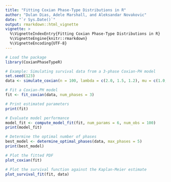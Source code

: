 ```yaml
---
title: "Fitting Coxian Phase-Type Distributions in R"
author: "Dulan Dias, Adele Marshall, and Aleksandar Novakovic"
date: "`r Sys.Date()`"
output: rmarkdown::html_vignette
vignette: >
  %\VignetteIndexEntry{Fitting Coxian Phase-Type Distributions in R}
  %\VignetteEngine{knitr::rmarkdown}
  %\VignetteEncoding{UTF-8}
---
```


```r
# Load the package
library(CoxianPhaseTypeR)

# Example: Simulating survival data from a 3-phase Coxian-PH model
set.seed(123)
data <- simulate_coxian(n = 100, lambda = c(2.0, 1.5, 1.2), mu = c(1.0, 0.8, 0.6))

# Fit a Coxian-PH model
fit <- fit_coxian(data, num_phases = 3)

# Print estimated parameters
print(fit)

# Evaluate model performance
model_fit <- compute_model_fit(fit, num_params = 6, num_obs = 100)
print(model_fit)

# Determine the optimal number of phases
best_model <- determine_optimal_phases(data, max_phases = 5)
print(best_model)

# Plot the fitted PDF
plot_coxian(fit)

# Plot the survival function against the Kaplan-Meier estimate
plot_survival_fit(fit, data)

```
